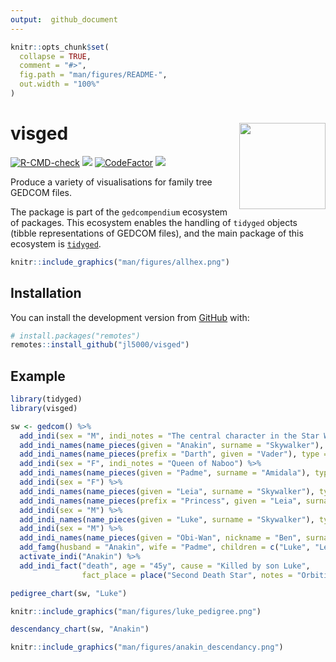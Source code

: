 ```yaml
---
output:  github_document
---
```


<!-- README.md is generated from README.Rmd. Please edit that file -->

```r
knitr::opts_chunk$set(
  collapse = TRUE,
  comment = "#>",
  fig.path = "man/figures/README-",
  out.width = "100%"
)
```

# visged <img src='man/figures/logo.png' align="right" height="138" />

<!-- badges: start -->
[![R-CMD-check](https://github.com/jl5000/visged/workflows/R-CMD-check/badge.svg)](https://github.com/jl5000/visged/actions)
[![](https://codecov.io/gh/jl5000/visged/branch/master/graph/badge.svg)](https://codecov.io/gh/jl5000/visged)
[![CodeFactor](https://www.codefactor.io/repository/github/jl5000/visged/badge)](https://www.codefactor.io/repository/github/jl5000/visged)
[![](https://img.shields.io/badge/lifecycle-experimental-orange.svg)](https://www.tidyverse.org/lifecycle/#experimental)
<!-- badges: end -->

Produce a variety of visualisations for family tree GEDCOM files.

The package is part of the `gedcompendium` ecosystem of packages. This ecosystem enables the handling of `tidyged` objects (tibble representations of GEDCOM files), and the main package of this ecosystem is [`tidyged`](https://jl5000.github.io/tidyged/).


```r
knitr::include_graphics("man/figures/allhex.png")
```

## Installation

You can install the development version from [GitHub](https://github.com/) with:

``` r
# install.packages("remotes")
remotes::install_github("jl5000/visged")
```

## Example

```r
library(tidyged)
library(visged)

sw <- gedcom() %>%
  add_indi(sex = "M", indi_notes = "The central character in the Star Wars Skywalker Saga") %>%
  add_indi_names(name_pieces(given = "Anakin", surname = "Skywalker"), type = "birth") %>%
  add_indi_names(name_pieces(prefix = "Darth", given = "Vader"), type = "given") %>%
  add_indi(sex = "F", indi_notes = "Queen of Naboo") %>%
  add_indi_names(name_pieces(given = "Padme", surname = "Amidala"), type = "birth") %>% 
  add_indi(sex = "F") %>% 
  add_indi_names(name_pieces(given = "Leia", surname = "Skywalker"), type = "birth") %>%
  add_indi_names(name_pieces(prefix = "Princess", given = "Leia", surname = "Organa"), type = "adoptive") %>% 
  add_indi(sex = "M") %>%
  add_indi_names(name_pieces(given = "Luke", surname = "Skywalker"), type = "birth") %>% 
  add_indi(sex = "M") %>% 
  add_indi_names(name_pieces(given = "Obi-Wan", nickname = "Ben", surname = "Kenobi"), type = "birth") %>% 
  add_famg(husband = "Anakin", wife = "Padme", children = c("Luke", "Leia")) %>%
  activate_indi("Anakin") %>% 
  add_indi_fact("death", age = "45y", cause = "Killed by son Luke",
                fact_place = place("Second Death Star", notes = "Orbiting Endor System"))
```


```r
pedigree_chart(sw, "Luke")
```

```r
knitr::include_graphics("man/figures/luke_pedigree.png")
```

```r
descendancy_chart(sw, "Anakin")
```

```r
knitr::include_graphics("man/figures/anakin_descendancy.png")
```

